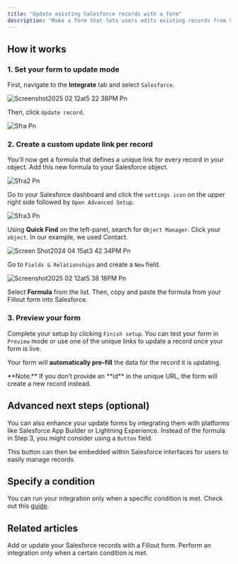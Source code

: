 ```yaml
---
title: "Update existing Salesforce records with a form"
description: "Make a form that lets users edits existing records from Salesforce, and pre-fills fields with data from the record."
---
```


## How it works

### **1. Set your form to update mode**

First, navigate to the **Integrate** tab and select `Salesforce`.

![Screenshot2025 02 12at5 22 38PM Pn](/images/Screenshot2025-02-12at5.22.38PM.png)

Then, click `Update record`.

![Sfra Pn](/images/sfra.png)

### **2. Create a custom update link per record**

You'll now get a formula that defines a unique link for every record in your object. Add this new formula to your Salesforce object.

![Sfra2 Pn](/images/sfra2.png)

Go to your Salesforce dashboard and click the `settings icon` on the upper right side followed by `Open Advanced Setup`.

![Sfra3 Pn](/images/sfra3.png)

Using **Quick Find** on the left-panel, search for `Object Manager`. Click your `object`. In our example, we used Contact.

![Screen Shot2024 04 15at3 42 34PM Pn](/images/ScreenShot2024-04-15at3.42.34PM.png)

Go to `Fields & Relationships` and create a `New` field.

![Screenshot2025 02 12at5 38 18PM Pn](/images/Screenshot2025-02-12at5.38.18PM.png)

Select **Formula** from the list. Then, copy and paste the formula from your Fillout form into Salesforce.

### **3. Preview your form**

Complete your setup by clicking `Finish setup`. You can test your form in `Preview` mode or use one of the unique links to update a record once your form is live.

Your form will **automatically pre-fill** the data for the record it is updating.

<Note>
  **Note:** If you don’t provide an **id** in the unique URL, the form will create a new record instead.
</Note>

## **Advanced next steps (optional)**

You can also enhance your update forms by integrating them with platforms like Salesforce App Builder or Lightning Experience. Instead of the formula in Step 3, you might consider using a `Button` field.

This button can then be embedded within Salesforce interfaces for users to easily manage records.

## Specify a condition

You can run your integration only when a specific condition is met. Check out this [guide](https://www.notion.so/Conditional-integration-logic-180148986f5d47b981b5de5580b00169?pvs=21).

## Related articles

<CardGroup cols={3}>
  <Card title="Create a Salesforce form" icon="cloud" iconType="solid" color="#FFC738">
Add or update your Salesforce records with a Fillout form.
  </Card>
  <Card title="Conditional integration logic" icon="gear-complex" iconType="regular" color="#FFC738">
Perform an integration only when a certain condition is met.
  </Card>
</CardGroup>